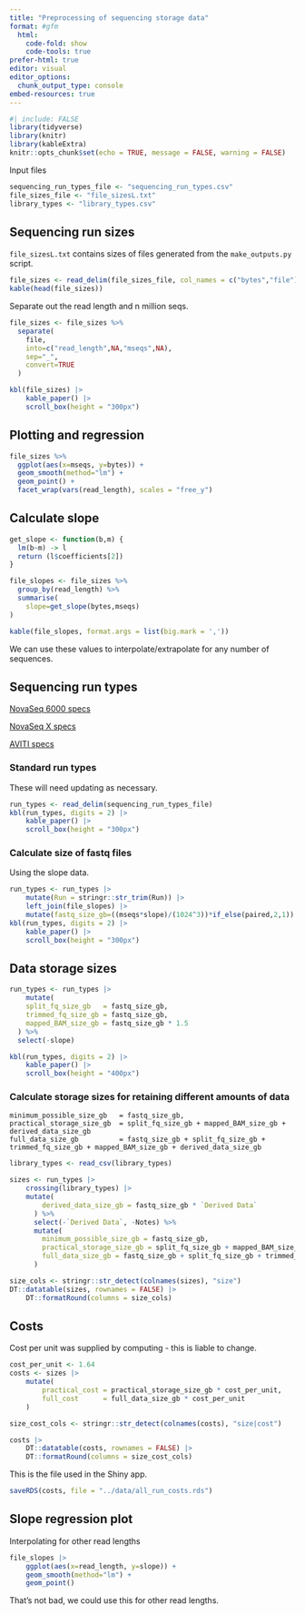 ---
title: "Preprocessing of sequencing storage data"
format: #gfm
  html:
    code-fold: show
    code-tools: true
prefer-html: true
editor: visual
editor_options: 
  chunk_output_type: console
embed-resources: true
---

```{r}
#| include: FALSE
library(tidyverse)
library(knitr)
library(kableExtra)
knitr::opts_chunk$set(echo = TRUE, message = FALSE, warning = FALSE)
```

Input files

```{r}
sequencing_run_types_file <- "sequencing_run_types.csv"
file_sizes_file <- "file_sizesL.txt"
library_types <- "library_types.csv"
```

## Sequencing run sizes

`file_sizesL.txt` contains sizes of files generated from the `make_outputs.py` script.

```{r}
file_sizes <- read_delim(file_sizes_file, col_names = c("bytes","file")) 
kable(head(file_sizes))
```

Separate out the read length and n million seqs.

```{r}
file_sizes <- file_sizes %>%
  separate(
    file,
    into=c("read_length",NA,"mseqs",NA),
    sep="_",
    convert=TRUE
  ) 

kbl(file_sizes) |>
	kable_paper() |>
	scroll_box(height = "300px")
```

## Plotting and regression

```{r, fig.width=10, fig.height=7}
file_sizes %>%
  ggplot(aes(x=mseqs, y=bytes)) +
  geom_smooth(method="lm") +
  geom_point() +
  facet_wrap(vars(read_length), scales = "free_y")
```

## Calculate slope

```{r}
get_slope <- function(b,m) {
  lm(b~m) -> l
  return (l$coefficients[2])
}

file_slopes <- file_sizes %>%
  group_by(read_length) %>%
  summarise(
    slope=get_slope(bytes,mseqs)
) 

kable(file_slopes, format.args = list(big.mark = ','))
```

We can use these values to interpolate/extrapolate for any number of sequences.

## Sequencing run types

[NovaSeq 6000 specs](https://emea.illumina.com/systems/sequencing-platforms/novaseq/specifications.html "NovaSeq specs")

[NovaSeq X specs](https://www.illumina.com/systems/sequencing-platforms/novaseq-x-plus/specifications.html)

[AVITI specs](https://www.elementbiosciences.com/products/aviti/specs)\

### Standard run types

These will need updating as necessary.

```{r}
run_types <- read_delim(sequencing_run_types_file)
kbl(run_types, digits = 2) |>
	kable_paper() |>
	scroll_box(height = "300px")
```

### Calculate size of fastq files

Using the slope data.

```{r}
run_types <- run_types |>
	mutate(Run = stringr::str_trim(Run)) |>
	left_join(file_slopes) |>
	mutate(fastq_size_gb=((mseqs*slope)/(1024^3))*if_else(paired,2,1))
kbl(run_types, digits = 2) |>
	kable_paper() |>
	scroll_box(height = "300px")
```

## Data storage sizes

```{r}
run_types <- run_types |>
	mutate(
    split_fq_size_gb   = fastq_size_gb,
    trimmed_fq_size_gb = fastq_size_gb,
    mapped_BAM_size_gb = fastq_size_gb * 1.5
  ) %>%
  select(-slope)

kbl(run_types, digits = 2) |>
	kable_paper() |>
	scroll_box(height = "400px")
```

### Calculate storage sizes for retaining different amounts of data

```         
minimum_possible_size_gb   = fastq_size_gb,
practical_storage_size_gb  = split_fq_size_gb + mapped_BAM_size_gb + derived_data_size_gb
full_data_size_gb          = fastq_size_gb + split_fq_size_gb + trimmed_fq_size_gb + mapped_BAM_size_gb + derived_data_size_gb
```

```{r}
library_types <- read_csv(library_types)

sizes <- run_types |>
	crossing(library_types) |>
	mutate(
	    derived_data_size_gb = fastq_size_gb * `Derived Data`
	  ) %>%
	  select(-`Derived Data`, -Notes) %>%
	  mutate(
	    minimum_possible_size_gb = fastq_size_gb,
	    practical_storage_size_gb = split_fq_size_gb + mapped_BAM_size_gb + derived_data_size_gb,
	    full_data_size_gb = fastq_size_gb + split_fq_size_gb + trimmed_fq_size_gb + mapped_BAM_size_gb + derived_data_size_gb
	  )
```

```{r, echo=FALSE, eval=FALSE}
size_cols <- stringr::str_detect(colnames(sizes), "size")
DT::datatable(sizes, rownames = FALSE) |>
	DT::formatRound(columns = size_cols)
```

## Costs

Cost per unit was supplied by computing - this is liable to change.

```{r}
cost_per_unit <- 1.64
costs <- sizes |>
	mutate(
		practical_cost = practical_storage_size_gb * cost_per_unit,
		full_cost      = full_data_size_gb * cost_per_unit
	)

size_cost_cols <- stringr::str_detect(colnames(costs), "size|cost")

costs |>
	DT::datatable(costs, rownames = FALSE) |>
	DT::formatRound(columns = size_cost_cols)
```

This is the file used in the Shiny app.

```{r, eval=TRUE}
saveRDS(costs, file = "../data/all_run_costs.rds")
```

## Slope regression plot

Interpolating for other read lengths

```{r, fig.height=5, fig.width=5}
file_slopes |>
	ggplot(aes(x=read_length, y=slope)) +
	geom_smooth(method="lm") +
	geom_point()

```

That's not bad, we could use this for other read lengths.
